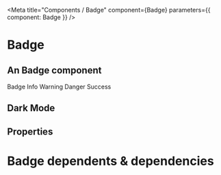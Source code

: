 
<Meta title="Components / Badge" component={Badge} parameters={{ component: Badge }} />

# Badge

## An Badge component 



<Preview>
      <Badge>Badge</Badge>
        <Badge fcStyle='info'>Info</Badge>
        <Badge fcStyle='warning'>Warning</Badge>
        <Badge fcStyle='danger'>Danger</Badge>
        <Badge fcStyle='success'>Success</Badge>
</Preview>

## Dark Mode

<BadgeDemoDarkMode />

## Properties

<Props of={Badge} />



# Badge dependents & dependencies
<DependenciesTable titleDependencies='Dependencies' titleDependents='Dependents' of={Badge} />
